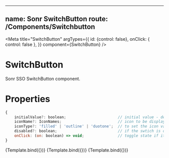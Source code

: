 
<!-- SwitchButton.stories.mdx -->


---
name: Sonr SwitchButton
route: /Components/**Switchbutton**
---

<Meta
  title="SwitchButton"
  argTypes={{
    id: {control: false},
    onClick: { control: false },
  }}
  component={SwitchButton}
/>

# SwitchButton
Sonr SSO SwitchButton component.

# Properties
```js
{
    initialValue?: boolean;                       // initial value - default false (Off)
    iconName?: IconNames;                         // icon to be displayed, the color will be subjected to the 'skin' propperty, and size will follow the 'size' propperty
    iconType?: 'filled' | 'outline' | 'duotone';  // to set the icon variation for the name you provided (default 'filled' but only applied when with 'iconName')
    disabled?: boolean;                           // if the swtich is disabled (default false)
    onClick: (on: boolean) => void;               // toggle state if it's On or Off (do nothig if 'disabled')
}
```

<ArgsTable story="Enabled" />


<Canvas>
  <Story name="Enabled">
    {Template.bind({})}
  </Story>
  <Story name="Disabled" args={{ disabled: true }}>
    {Template.bind({})}
  </Story>
  <Story name="With icon" args={{ iconName: 'Aave' }}>
    {Template.bind({})}
  </Story>
</Canvas>
